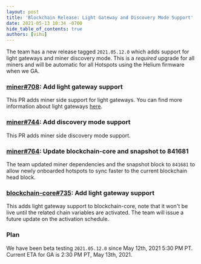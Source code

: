 ```yaml
---
layout: post
title: 'Blockchain Release: Light Gateway and Discovery Mode Support'
date: 2021-05-13 10:34 -0700
hide_table_of_contents: true
authors: [vihu]
---
```


The team has a new release tagged `2021.05.12.0` which adds support for light gateways and miner
discovery mode. This is a _required_ upgrade for all miners and will be automatic for all Hotspots
using the Helium firmware when we GA.

<!--truncate-->

### [miner#708](https://github.com/helium/miner/pull/708): Add light gateway support

This PR adds miner side support for light gateways. You can find more information about light
gateways [here](https://docs.helium.com/hotspot-makers/light-hotspots/).

### [miner#744](https://github.com/helium/miner/pull/744): Add discovery mode support

This PR adds miner side discovery mode support.

### [miner#764](https://github.com/helium/miner/pull/764): Update blockchain-core and snapshot to 841681

The team updated miner dependencies and the snapshot block to `841681` to allow newly onboarded
hotspots to sync faster to the current blockchain head block.

### [blockchain-core#735](https://github.com/helium/blockchain-core/pull/735): Add light gateway support

This adds light gateway support to blockchain-core, note that it won't be live until the related
chain variables are activated. The team will issue a future update on the activation schedule.

### Plan

We have been beta testing `2021.05.12.0` since May 12th, 2021 5:30 PM PT. Current ETA for GA is 2:30
PM PT, May 13th, 2021.
